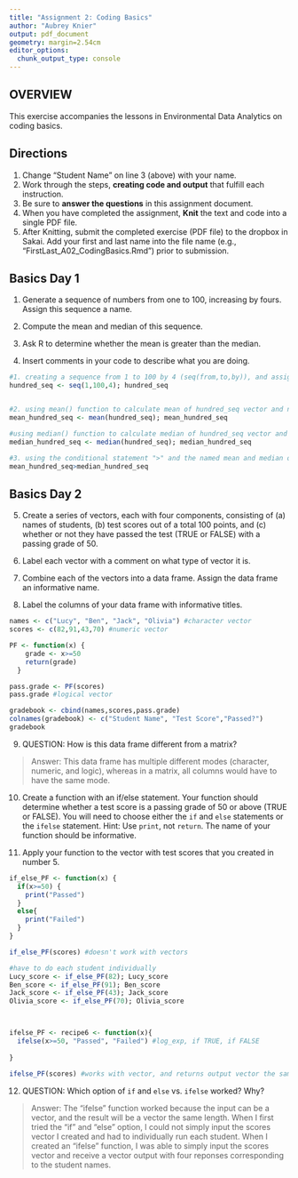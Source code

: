 ```yaml
---
title: "Assignment 2: Coding Basics"
author: "Aubrey Knier"
output: pdf_document
geometry: margin=2.54cm
editor_options: 
  chunk_output_type: console
---
```


## OVERVIEW

This exercise accompanies the lessons in Environmental Data Analytics on coding basics. 

## Directions
1. Change "Student Name" on line 3 (above) with your name.
2. Work through the steps, **creating code and output** that fulfill each instruction.
3. Be sure to **answer the questions** in this assignment document.
4. When you have completed the assignment, **Knit** the text and code into a single PDF file.
5. After Knitting, submit the completed exercise (PDF file) to the dropbox in Sakai. Add your first and last name into the file name (e.g., "FirstLast_A02_CodingBasics.Rmd") prior to submission.



## Basics Day 1

1. Generate a sequence of numbers from one to 100, increasing by fours. Assign this sequence a name. 

2. Compute the mean and median of this sequence. 

3. Ask R to determine whether the mean is greater than the median. 

4. Insert comments in your code to describe what you are doing.

```r
#1. creating a sequence from 1 to 100 by 4 (seq(from,to,by)), and assigning the name "hundred_seq" to this vector
hundred_seq <- seq(1,100,4); hundred_seq 


#2. using mean() function to calculate mean of hundred_seq vector and naming the output
mean_hundred_seq <- mean(hundred_seq); mean_hundred_seq 

#using median() function to calculate median of hundred_seq vector and naming the output
median_hundred_seq <- median(hundred_seq); median_hundred_seq 

#3. using the conditional statement ">" and the named mean and median outputs to determine if TRUE or FALSE
mean_hundred_seq>median_hundred_seq 


```

## Basics Day 2

5. Create a series of vectors, each with four components, consisting of (a) names of students, (b) test scores out of a total 100 points, and (c) whether or not they have passed the test (TRUE or FALSE) with a passing grade of 50.

6. Label each vector with a comment on what type of vector it is.

7. Combine each of the vectors into a data frame. Assign the data frame an informative name.

8. Label the columns of your data frame with informative titles.

```r
names <- c("Lucy", "Ben", "Jack", "Olivia") #character vector
scores <- c(82,91,43,70) #numeric vector

PF <- function(x) {
    grade <- x>=50
    return(grade)
  } 

pass.grade <- PF(scores)
pass.grade #logical vector

gradebook <- cbind(names,scores,pass.grade)
colnames(gradebook) <- c("Student Name", "Test Score","Passed?")
gradebook

```

9. QUESTION: How is this data frame different from a matrix?

> Answer: This data frame has multiple different modes (character, numeric, and logic), whereas in a matrix, all columns would have to have the same mode.

10. Create a function with an if/else statement. Your function should determine whether a test score is a passing grade of 50 or above (TRUE or FALSE). You will need to choose either the `if` and `else` statements or the `ifelse` statement. Hint: Use `print`, not `return`. The name of your function should be informative.

11. Apply your function to the vector with test scores that you created in number 5. 

```r

if_else_PF <- function(x) {
  if(x>=50) {
    print("Passed")
  }
  else{
    print("Failed")
  }
}

if_else_PF(scores) #doesn't work with vectors

#have to do each student individually
Lucy_score <- if_else_PF(82); Lucy_score
Ben_score <- if_else_PF(91); Ben_score
Jack_score <- if_else_PF(43); Jack_score
Olivia_score <- if_else_PF(70); Olivia_score



ifelse_PF <- recipe6 <- function(x){
  ifelse(x>=50, "Passed", "Failed") #log_exp, if TRUE, if FALSE
  
}

ifelse_PF(scores) #works with vector, and returns output vector the same length


```

12. QUESTION: Which option of `if` and `else` vs. `ifelse` worked? Why?

> Answer: The "ifelse" function worked because the input can be a vector, and the result will be a vector the same length. When I first tried the "if" and "else" option, I could not simply input the scores vector I created and had to individually run each student. When I created an "ifelse" function, I was able to simply input the scores vector and receive a vector output with four reponses corresponding to the student names.
